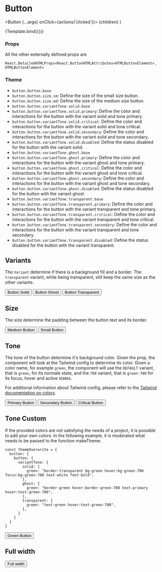
<Meta title="Components/Button/Button" component={Button} />

# Button

  <Button {...args} onClick={actions('clicked')}>
    {children}
  </Button>
)

<Canvas>
  <Story name="Default" args={{ children: 'Default Button' }}>
    {Template.bind({})}
  </Story>
</Canvas>

### Props

<ArgsTable story="Default" />

All the other externally defined props are

```
React.DetailedHTMLProps<React.ButtonHTMLAttributes<HTMLButtonElement>, HTMLButtonElement>
```

### Theme

- `button.button.base`
- `button.button.size.sm`: Define the size of the small size button.
- `button.button.size.md`: Define the size of the medium size button.
- `button.button.variantTone.solid.base`
- `button.button.variantTone.solid.primary`: Define the color and interactions for the button with the variant solid and tone primary.
- `button.button.variantTone.solid.critical`: Define the color and interactions for the button with the variant solid and tone critical.
- `button.button.variantTone.solid.secondary`: Define the color and interactions for the button with the variant solid and tone secondary.
- `button.button.variantTone.solid.disabled`: Define the status disabled for the button with the variant solid.
- `button.button.variantTone.ghost.base`
- `button.button.variantTone.ghost.primary`: Define the color and interactions for the button with the variant ghost and tone primary.
- `button.button.variantTone.ghost.critical`: Define the color and interactions for the button with the variant ghost and tone critical.
- `button.button.variantTone.ghost.secondary`: Define the color and interactions for the button with the variant ghost and tone secondary.
- `button.button.variantTone.ghost.disabled`: Define the status disabled for the button with the variant ghost.
- `button.button.variantTone.transparent.base`
- `button.button.variantTone.transparent.primary`: Define the color and interactions for the button with the variant transparent and tone primary.
- `button.button.variantTone.transparent.critical`: Define the color and interactions for the button with the variant transparent and tone critical.
- `button.button.variantTone.transparent.secondary`: Define the color and interactions for the button with the variant transparent and tone secondary.
- `button.button.variantTone.transparent.disabled`: Define the status disabled for the button with the variant transparent.

## Variants

The `Variant` determine if there is a background fill and a border. The `transparent` variant, while being transparent, still keep the same size as the other variants.

<Canvas>
  <Story name="VariantSolid">
    <Button variant={Variant.solid}>Button Solid</Button>
  </Story>
  <Story name="VariantGhost">
    <Button variant={Variant.ghost}>Button Ghost</Button>
  </Story>
  <Story name="VariantTransparent">
    <Button variant={Variant.transparent}>Button Transparent</Button>
  </Story>
</Canvas>

## Size

The size determine the padding between the button text and its border.

<Canvas>
  <Story name="SizeMd">
    <Button size={Size.md}>Medium Button</Button>
  </Story>
  <Story name="SizeSm">
    <Button size={Size.sm}>Small Button</Button>
  </Story>
</Canvas>

## Tone

The tone of the button determine it's background color. Given the prop, the component will look at the Tailwind config to determine its color. Given a color name, for example `green`, the component will use the `DEFAULT` variant, that is `green`, for its normale state, and the `700` variant, that is `green-700` for its focus, hover and active states.

For additional information about Tailwind config, please refer to the [Tailwind documentation on colors](https://tailwindcss.com/docs/customizing-colors).

<Canvas>
  <Story name="Primary">
    <Button tone={Tone.primary}>Primary Button</Button>
  </Story>
  <Story name="Secondary">
    <Button tone={Tone.secondary}>Secondary Button</Button>
  </Story>
  <Story name="Critical">
    <Button tone={Tone.critical}>Critical Button</Button>
  </Story>
</Canvas>

## Tone Custom

If the provided colors are not satisfying the needs of a project, it is possible to add your own colors. In the following example, it is moderated what needs to be passed to the function makeTheme.

```
const themeOverwrite = {
  button: {
    button: {
      variantTone: {
        solid: {
          green: "border-transparent bg-green hover:bg-green-700 focus:bg-green-700 text-white font-bold",
        },
        ghost: {
          green: "border-green hover:border-green-700 text-primary hover:text-green-700",
        },
        transparent: {
          green: "text-green hover:text-green-700",
        },
      }
    }
  }
}
```

<Canvas>
  <Story name="CustomGreen">
    <Button tone="green">Green Button</Button>
  </Story>
</Canvas>

## Full width

<Canvas>
  <Story name="Full width">
    <Button className={'w-full'}>Full width</Button>
  </Story>
</Canvas>
